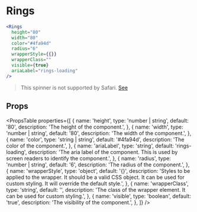 ---
---


# Rings

```jsx live
<Rings
  height="80"
  width="80"
  color="#4fa94d"
  radius="6"
  wrapperStyle={{}}
  wrapperClass=""
  visible={true}
  ariaLabel="rings-loading"
/>
```

> This spinner is not supported by Safari. [See](https://github.com/mhnpd/react-loader-spinner/issues/150)

## Props

<PropsTable
  properties={[
    {
      name: 'height',
      type: 'number | string',
      default: '80',
      description: 'The height of the component.',
    },
    {
      name: 'width',
      type: 'number | string',
      default: '80',
      description: 'The width of the component.',
    },
    {
      name: 'color',
      type: 'string | string',
      default: '#4fa94d',
      description: 'The color of the component.',
    },
    {
      name: 'ariaLabel',
      type: 'string',
      default: 'rings-loading',
      description:
        'The aria label of the component. This is used by screen readers to identify the component.',
    },
    {
      name: 'radius',
      type: 'number | string',
      default: '6',
      description: 'The radius of the component.',
    },
    {
      name: 'wrapperStyle',
      type: 'object',
      default: '{}',
      description:
        'Styles to be applied to the wrapper. It should be a valid CSS object. It can be used for custom styling. It will override the default style.',
    },
    {
      name: 'wrapperClass',
      type: 'string',
      default: '',
      description:
        'The class of the wrapper element. It can be used for custom styling.',
    },
    {
      name: 'visible',
      type: 'boolean',
      default: 'true',
      description: 'The visibility of the component.',
    },
  ]}
/>

